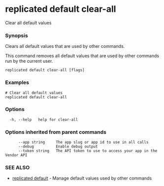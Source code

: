 # replicated default clear-all

Clear all default values

### Synopsis

Clears all default values that are used by other commands.

This command removes all default values that are used by other commands run by the current user.

```
replicated default clear-all [flags]
```

### Examples

```
# Clear all default values
replicated default clear-all
```

### Options

```
  -h, --help   help for clear-all
```

### Options inherited from parent commands

```
      --app string     The app slug or app id to use in all calls
      --debug          Enable debug output
      --token string   The API token to use to access your app in the Vendor API
```

### SEE ALSO

* [replicated default](replicated-cli-default)	 - Manage default values used by other commands


